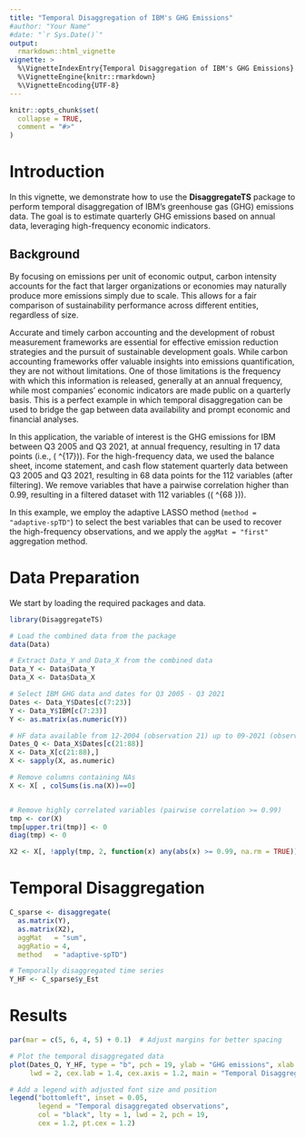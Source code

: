---
title: "Temporal Disaggregation of IBM's GHG Emissions"
#author: "Your Name"
#date: "`r Sys.Date()`"
output:
  rmarkdown::html_vignette
vignette: >
  %\VignetteIndexEntry{Temporal Disaggregation of IBM's GHG Emissions}
  %\VignetteEngine{knitr::rmarkdown}
  %\VignetteEncoding{UTF-8}
---


```{r, include = FALSE}
knitr::opts_chunk$set(
  collapse = TRUE,
  comment = "#>"
)
```



# Introduction

In this vignette, we demonstrate how to use the **DisaggregateTS** package to perform temporal disaggregation of IBM's greenhouse gas (GHG) emissions data. The goal is to estimate quarterly GHG emissions based on annual data, leveraging high-frequency economic indicators.

## Background

By focusing on emissions per unit of economic output, carbon intensity accounts for the fact that larger organizations or economies may naturally produce more emissions simply due to scale. This allows for a fair comparison of sustainability performance across different entities, regardless of size.

Accurate and timely carbon accounting and the development of robust measurement frameworks are essential for effective emission reduction strategies and the pursuit of sustainable development goals. While carbon accounting frameworks offer valuable insights into emissions quantification, they are not without limitations. One of those limitations is the frequency with which this information is released, generally at an annual frequency, while most companies’ economic indicators are made public on a quarterly basis. This is a perfect example in which temporal disaggregation can be used to bridge the gap between data availability and prompt economic and financial analyses.

In this application, the variable of interest is the GHG emissions for IBM between Q3 2005 and Q3 2021, at annual frequency, resulting in 17 data points (i.e., \(\mathbf{Y} \in \mathbb{R}^{17}\)). For the high-frequency data, we used the balance sheet, income statement, and cash flow statement quarterly data between Q3 2005 and Q3 2021, resulting in 68 data points for the 112 variables (after filtering). We remove variables that have a pairwise correlation higher than 0.99, resulting in a filtered dataset with 112 variables (\(\mathbf{X} \in \mathbb{R}^{68 \times 112}\)).

In this example, we employ the adaptive LASSO method (`method = "adaptive-spTD"`) to select the best variables that can be used to recover the high-frequency observations, and we apply the `aggMat = "first"` aggregation method.

# Data Preparation

We start by loading the required packages and data.


```{r setup, message=FALSE, warning=FALSE}
library(DisaggregateTS)
```

```{r}
# Load the combined data from the package
data(Data)

# Extract Data_Y and Data_X from the combined data
Data_Y <- Data$Data_Y
Data_X <- Data$Data_X

# Select IBM GHG data and dates for Q3 2005 - Q3 2021
Dates <- Data_Y$Dates[c(7:23)]
Y <- Data_Y$IBM[c(7:23)]
Y <- as.matrix(as.numeric(Y))

# HF data available from 12-2004 (observation 21) up to 09-2021 (observation 88)
Dates_Q <- Data_X$Dates[c(21:88)]
X <- Data_X[c(21:88),]
X <- sapply(X, as.numeric)

# Remove columns containing NAs
X <- X[ , colSums(is.na(X))==0] 


# Remove highly correlated variables (pairwise correlation >= 0.99)
tmp <- cor(X)
tmp[upper.tri(tmp)] <- 0
diag(tmp) <- 0

X2 <- X[, !apply(tmp, 2, function(x) any(abs(x) >= 0.99, na.rm = TRUE))]
```

# Temporal Disaggregation

```{r}
C_sparse <- disaggregate(
  as.matrix(Y),
  as.matrix(X2),
  aggMat   = "sum",
  aggRatio = 4,
  method   = "adaptive-spTD")

# Temporally disaggregated time series
Y_HF <- C_sparse$y_Est
```

# Results

```{r plot-results, fig.width=8, fig.height=5, echo=TRUE}
par(mar = c(5, 6, 4, 5) + 0.1)  # Adjust margins for better spacing

# Plot the temporal disaggregated data
plot(Dates_Q, Y_HF, type = "b", pch = 19, ylab = "GHG emissions", xlab = "Time",
     lwd = 2, cex.lab = 1.4, cex.axis = 1.2, main = "Temporal Disaggregation of GHG Emissions")

# Add a legend with adjusted font size and position
legend("bottomleft", inset = 0.05, 
       legend = "Temporal disaggregated observations",
       col = "black", lty = 1, lwd = 2, pch = 19, 
       cex = 1.2, pt.cex = 1.2)
```
